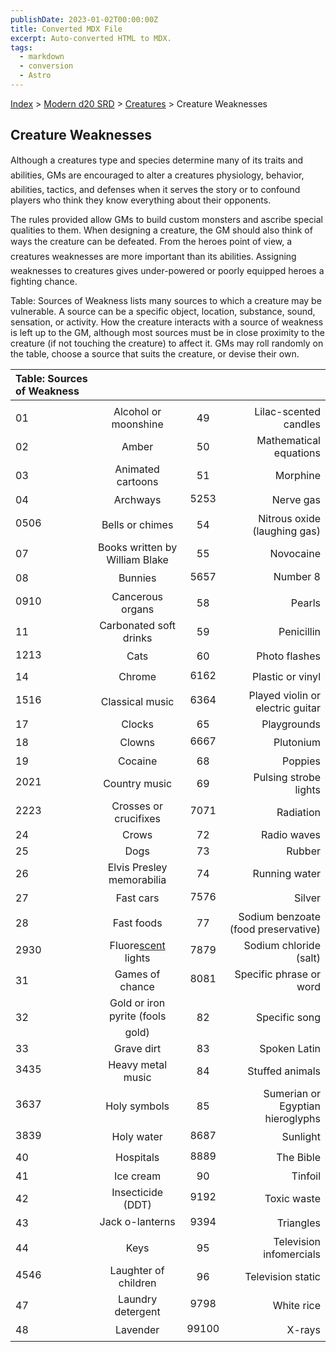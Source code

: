```yaml
---
publishDate: 2023-01-02T00:00:00Z
title: Converted MDX File
excerpt: Auto-converted HTML to MDX.
tags:
  - markdown
  - conversion
  - Astro
---
```


[Index](-index) > [Modern d20 SRD](modern-d20-srd-index) > [Creatures](modern-d20-srd-creatures-index) > Creature Weaknesses

## Creature Weaknesses

Although a creatures type and species determine many of its traits and abilities, GMs are encouraged to alter a creatures physiology, behavior, abilities, tactics, and defenses when it serves the story or to confound players who think they know everything about their opponents.

The rules provided allow GMs to build custom monsters and ascribe special qualities to them. When designing a creature, the GM should also think of ways the creature can be defeated. From the heroes point of view, a creatures weaknesses are more important than its abilities. Assigning weaknesses to creatures gives under-powered or poorly equipped heroes a fighting chance.

Table: Sources of Weakness lists many sources to which a creature may be vulnerable. A source can be a specific object, location, substance, sound, sensation, or activity. How the creature interacts with a source of weakness is left up to the GM, although most sources must be in close proximity to the creature (if not touching the creature) to affect it. GMs may roll randomly on the table, choose a source that suits the creature, or devise their own.

| Table: Sources of Weakness |                                                              |       |                                     |
| :------------------------- | :----------------------------------------------------------: | :---: | ----------------------------------: |
|                            |                                                              |       |                                     |
| 01                         |                     Alcohol or moonshine                     |  49   |               Lilac-scented candles |
| 02                         |                            Amber                             |  50   |              Mathematical equations |
| 03                         |                      Animated cartoons                       |  51   |                            Morphine |
| 04                         |                           Archways                           | 5253  |                           Nerve gas |
| 0506                       |                       Bells or chimes                        |  54   |        Nitrous oxide (laughing gas) |
| 07                         |                Books written by William Blake                |  55   |                           Novocaine |
| 08                         |                           Bunnies                            | 5657  |                            Number 8 |
| 0910                       |                       Cancerous organs                       |  58   |                              Pearls |
| 11                         |                    Carbonated soft drinks                    |  59   |                          Penicillin |
| 1213                       |                             Cats                             |  60   |                       Photo flashes |
| 14                         |                            Chrome                            | 6162  |                    Plastic or vinyl |
| 1516                       |                       Classical music                        | 6364  |    Played violin or electric guitar |
| 17                         |                            Clocks                            |  65   |                         Playgrounds |
| 18                         |                            Clowns                            | 6667  |                           Plutonium |
| 19                         |                           Cocaine                            |  68   |                             Poppies |
| 2021                       |                        Country music                         |  69   |               Pulsing strobe lights |
| 2223                       |                    Crosses or crucifixes                     | 7071  |                           Radiation |
| 24                         |                            Crows                             |  72   |                         Radio waves |
| 25                         |                             Dogs                             |  73   |                              Rubber |
| 26                         |                  Elvis Presley memorabilia                   |  74   |                       Running water |
| 27                         |                          Fast cars                           | 7576  |                              Silver |
| 28                         |                          Fast foods                          |  77   | Sodium benzoate (food preservative) |
| 2930                       | Fluore[scent](modern-d20-srd-special-abilities-scent) lights | 7879  |              Sodium chloride (salt) |
| 31                         |                       Games of chance                        | 8081  |             Specific phrase or word |
| 32                         |               Gold or iron pyrite (fools gold)               |  82   |                       Specific song |
| 33                         |                          Grave dirt                          |  83   |                        Spoken Latin |
| 3435                       |                      Heavy metal music                       |  84   |                     Stuffed animals |
| 3637                       |                         Holy symbols                         |  85   |    Sumerian or Egyptian hieroglyphs |
| 3839                       |                          Holy water                          | 8687  |                            Sunlight |
| 40                         |                          Hospitals                           | 8889  |                           The Bible |
| 41                         |                          Ice cream                           |  90   |                             Tinfoil |
| 42                         |                      Insecticide (DDT)                       | 9192  |                         Toxic waste |
| 43                         |                       Jack o-lanterns                        | 9394  |                           Triangles |
| 44                         |                             Keys                             |  95   |             Television infomercials |
| 4546                       |                     Laughter of children                     |  96   |                   Television static |
| 47                         |                      Laundry detergent                       | 9798  |                          White rice |
| 48                         |                           Lavender                           | 99100 |                              X-rays |
